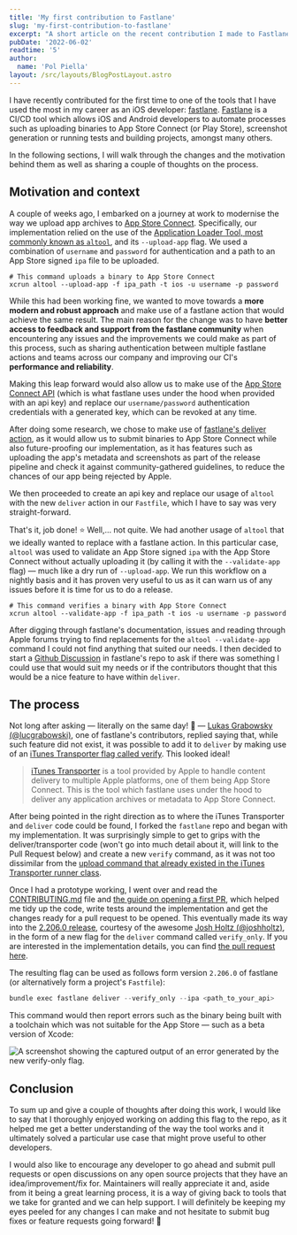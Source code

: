 ```yaml
---
title: 'My first contribution to Fastlane'
slug: 'my-first-contribution-to-fastlane'
excerpt: "A short article on the recent contribution I made to Fastlane's open source project."
pubDate: '2022-06-02'
readtime: '5'
author:
  name: 'Pol Piella'
layout: /src/layouts/BlogPostLayout.astro
---
```


I have recently contributed for the first time to one of the tools that I have used the most in my career as an iOS developer: [fastlane](https://github.com/fastlane/fastlane). [Fastlane](https://github.com/fastlane/fastlane) is a CI/CD tool which allows iOS and Android developers to automate processes such as uploading binaries to App Store Connect (or Play Store), screenshot generation or running tests and building projects, amongst many others.

In the following sections, I will walk through the changes and the motivation behind them as well as sharing a couple of thoughts on the process.

## Motivation and context

A couple of weeks ago, I embarked on a journey at work to modernise the way we upload app archives to [App Store Connect](https://appstoreconnect.apple.com). Specifically, our implementation relied on the use of the [Application Loader Tool, most commonly known as `altool`](https://keith.github.io/xcode-man-pages/altool.1.html), and its `--upload-app` flag. We used a combination of `username` and `password` for authentication and a path to an App Store signed `ipa` file to be uploaded.

```bash:Terminal
# This command uploads a binary to App Store Connect
xcrun altool --upload-app -f ipa_path -t ios -u username -p password
```

While this had been working fine, we wanted to move towards a **more modern and robust approach** and make use of a fastlane action that would achieve the same result. The main reason for the change was to have **better access to feedback and support from the fastlane community** when encountering any issues and the improvements we could make as part of this process, such as sharing authentication between multiple fastlane actions and teams across our company and improving our CI's **performance and reliability**.

Making this leap forward would also allow us to make use of the [App Store Connect API](https://developer.apple.com/documentation/appstoreconnectapi) (which is what fastlane uses under the hood when provided with an api key) and replace our `username/password` authentication credentials with a generated key, which can be revoked at any time.

After doing some research, we chose to make use of [fastlane's deliver action](https://docs.fastlane.tools/actions/deliver), as it would allow us to submit binaries to App Store Connect while also future-proofing our implementation, as it has features such as uploading the app's metadata and screenshots as part of the release pipeline and check it against community-gathered guidelines, to reduce the chances of our app being rejected by Apple.

We then proceeded to create an api key and replace our usage of `altool` with the new `deliver` action in our `Fastfile`, which I have to say was very straight-forward.

That's it, job done! ⭐️ Well,... not quite. We had another usage of `altool` that we ideally wanted to replace with a fastlane action. In this particular case, `altool` was used to validate an App Store signed `ipa` with the App Store Connect without actually uploading it (by calling it with the `--validate-app` flag) — much like a dry run of `--upload-app`. We run this workflow on a nightly basis and it has proven very useful to us as it can warn us of any issues before it is time for us to do a release.

```bash:Terminal
# This command verifies a binary with App Store Connect
xcrun altool --validate-app -f ipa_path -t ios -u username -p password
```

After digging through fastlane's documentation, issues and reading through Apple forums trying to find replacements for the `altool --validate-app` command I could not find anything that suited our needs. I then decided to start a [Github Discussion](https://github.com/fastlane/fastlane/discussions/20204) in fastlane's repo to ask if there was something I could use that would suit my needs or if the contributors thought that this would be a nice feature to have within `deliver`.

## The process

Not long after asking — literally on the same day! 🤩 — [Lukas Grabowsky (@lucgrabowski)](https://github.com/lucgrabowski), one of fastlane's contributors, replied saying that, while such feature did not exist, it was possible to add it to `deliver` by making use of an [iTunes Transporter flag called verify](https://help.apple.com/itc/transporteruserguide/en.lproj/static.html#apdATD1E2248-D1E1A1303-D1E2248A1126). This looked ideal!

> [iTunes Transporter](https://help.apple.com/itc/transporteruserguide/en.lproj/static.html#itc16ef2f321) is a tool provided by Apple to handle content delivery to multiple Apple platforms, one of them being App Store Connect. This is the tool which fastlane uses under the hood to deliver any application archives or metadata to App Store Connect.

After being pointed in the right direction as to where the iTunes Transporter and `deliver` code could be found, I forked the `fastlane` repo and began with my implementation. It was surprisingly simple to get to grips with the deliver/transporter code (won't go into much detail about it, will link to the Pull Request below) and create a new `verify` command, as it was not too dissimilar from the [upload command that already existed in the iTunes Transporter runner class](https://github.com/fastlane/fastlane/blob/master/fastlane_core/lib/fastlane_core/itunes_transporter.rb#L542).

Once I had a prototype working, I went over and read the [CONTRIBUTING.md](https://github.com/fastlane/fastlane/blob/master/CONTRIBUTING.md) file and [the guide on opening a first PR](https://github.com/fastlane/fastlane/blob/master/YourFirstPR.md), which helped me tidy up the code, write tests around the implementation and get the changes ready for a pull request to be opened. This eventually made its way into the [2.206.0 release](https://twitter.com/FastlaneTools/status/1526782301060976640), courtesy of the awesome [Josh Holtz (@joshholtz)](https://twitter.com/joshdholtz), in the form of a new flag for the `deliver` command called `verify_only`. If you are interested in the implementation details, you can find [the pull request here](https://github.com/fastlane/fastlane/pull/20247).

The resulting flag can be used as follows form version `2.206.0` of fastlane (or alternatively form a project's `Fastfile`):

```swift
bundle exec fastlane deliver --verify_only --ipa <path_to_your_api>
```

This command would then report errors such as the binary being built with a toolchain which was not suitable for the App Store — such as a beta version of Xcode:

![A screenshot showing the captured output of an error generated by the new verify-only flag.](/assets/posts/my-first-contribution-to-fastlane/error-output.png)

## Conclusion

To sum up and give a couple of thoughts after doing this work, I would like to say that I thoroughly enjoyed working on adding this flag to the repo, as it helped me get a better understanding of the way the tool works and it ultimately solved a particular use case that might prove useful to other developers.

I would also like to encourage any developer to go ahead and submit pull requests or open discussions on any open source projects that they have an idea/improvement/fix for. Maintainers will really appreciate it and, aside from it being a great learning process, it is a way of giving back to tools that we take for granted and we can help support. I will definitely be keeping my eyes peeled for any changes I can make and not hesitate to submit bug fixes or feature requests going forward! 🚀
